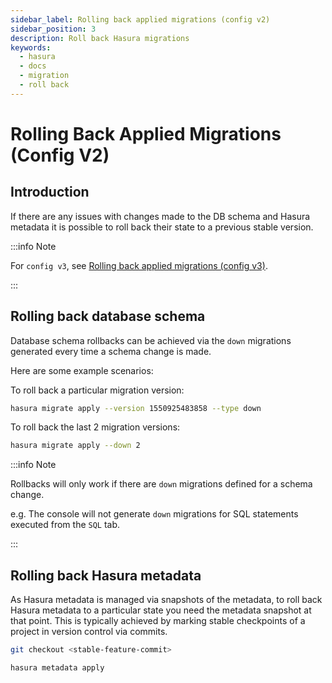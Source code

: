 ```yaml
---
sidebar_label: Rolling back applied migrations (config v2)
sidebar_position: 3
description: Roll back Hasura migrations
keywords:
  - hasura
  - docs
  - migration
  - roll back
---
```


# Rolling Back Applied Migrations (Config V2)

## Introduction

If there are any issues with changes made to the DB schema and Hasura
metadata it is possible to roll back their state to a previous stable
version.

:::info Note

For `config v3`, see [Rolling back applied migrations (config v3)](/migrations-metadata-seeds/manage-migrations.mdx#roll-back-migrations).

:::

## Rolling back database schema

Database schema rollbacks can be achieved via the `down` migrations
generated every time a schema change is made.

Here are some example scenarios:

To roll back a particular migration version:

```bash
hasura migrate apply --version 1550925483858 --type down
```

To roll back the last 2 migration versions:

```bash
hasura migrate apply --down 2
```

:::info Note

Rollbacks will only work if there are `down` migrations defined for a
schema change.

e.g. The console will not generate `down` migrations for SQL statements
executed from the `SQL` tab.

:::

## Rolling back Hasura metadata

As Hasura metadata is managed via snapshots of the metadata, to roll
back Hasura metadata to a particular state you need the metadata
snapshot at that point. This is typically achieved by marking stable
checkpoints of a project in version control via commits.

```bash
git checkout <stable-feature-commit>

hasura metadata apply
```
